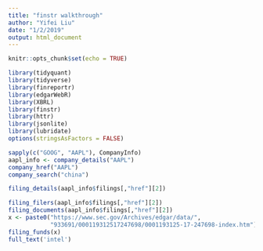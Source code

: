 ```yaml
---
title: "finstr walkthrough"
author: "Yifei Liu"
date: "1/2/2019"
output: html_document
---
```


```r
knitr::opts_chunk$set(echo = TRUE)
```

```r
library(tidyquant)
library(tidyverse)
library(finreportr)
library(edgarWebR)
library(XBRL)
library(finstr)
library(httr)
library(jsonlite)
library(lubridate)
options(stringsAsFactors = FALSE)


```


```r
sapply(c("GOOG", "AAPL"), CompanyInfo)
aapl_info <- company_details("AAPL")
company_href("AAPL")
company_search("china")

filing_details(aapl_info$filings[,"href"][2])

filing_filers(aapl_info$filings[,"href"][2])
filing_documents(aapl_info$filings[,"href"][2])
x <- paste0("https://www.sec.gov/Archives/edgar/data/",
            "933691/000119312517247698/0001193125-17-247698-index.htm")
filing_funds(x)
full_text('intel')
```


```r





```



